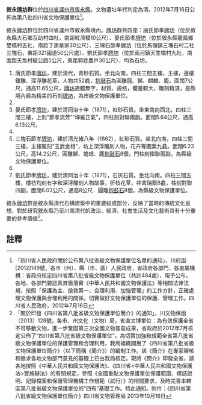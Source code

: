 {{msg:四川省文物保護單位
|名稱 = 敘永[[牌坊|牌坊]]群
|編號 = 133
|圖片 = 
|級別 = S8
|分類 = 
|時代 = [[清代|清代]]
|地点 = [[四川省|四川省]][[瀘州市|瀘州市]][[敘永縣|敘永縣]]
|坐標 =
|登錄 = 2012年7月16日
}}
'''敘永[[牌坊|牌坊]]群'''位於[[四川省|四川省]][[瀘州市|瀘州市]][[敘永縣|敘永縣]]，文物遺址年代判定為清。2012年7月16日公佈為第八批四川省文物保護單位<ref>「四川省人民政府關於公布第八批省級文物保護單位名單的通知」，川府函[2012]149號，各市（州）、縣（市、區）人民政府，省政府各部門、各直屬機構：省政府核定四川省第八批省級文物保護單位（共計484處），現予公布。各地、各部門要認真貫徹落實《中華人民共和國文物保護法》等相關法律法規，按照「保護為主、搶救第一、合理利用、加強管理」的工作方針，正確處理文物保護與合理利用的關係，切實做好文物保護單位的保護、管理工作。四川省人民政府，2012年7月16日</ref>。

敘永[[牌坊|牌坊]]群位於四川省瀘州市敘永縣境內。[[牌坊|牌坊]]群共四座：唐氏節孝[[牌坊|牌坊]]（位於敘永縣大石鄉互助村四社，南距紅濟橋10公尺）、晏氏節孝[[牌坊|牌坊]]（位於敘永縣龍鳳鄉雙橋村五社，南距丁連華家30公尺）、三塊石節孝[[牌坊|牌坊]]（位於馬嶺鎮三塊石村二社三塊石，東距321國道50公尺處）、劉氏節孝[[牌坊|牌坊]]（位於兩河鎮天生橋村九社，南面距天魚村級公路5公尺，東距郭姓農戶30公尺），均為石坊。

# 唐氏節孝[[牌坊|牌坊]]，建於清代，青砂石質。坐北向南，四柱三間五樓，主樓，邊樓鏤雕、深浮雕花草，人物共52龕，[[抱鼓石|抱鼓石]]為圓雕龍、獅、麒麟、鹿。面闊7公尺，通高11.65公尺，[[牌坊|牌坊]]通體無字，材質、規格，體量較大，雕刻精湛，是縣境內最為精美的石刻[[牌坊|牌坊]]，為市級文物保護單位。
# 
# 晏氏節孝[[牌坊|牌坊]]，建於清同治十年（1871），紅砂石質。坐東南向西北。四柱三間三樓，上刻“節孝流芳”“坤維正氣”，四柱刻對聯兩副。面闊5.64公尺，通高6.13公尺。
# 
# 三塊石節孝[[牌坊|牌坊]]，建於清光緒八年（1882），紅砂石質。坐北向南。四柱三間三樓，主樓匾刻“玉武金相”，坊上深浮雕刻人物，花卉等圖案九龕。面闊6.23公尺，高14.2公尺，圓雕獅、蟾蜍、鹿[[抱鼓石|抱鼓石]]8個，門柱刻楹聯兩副，為縣級文物保護單位。
# 
# 劉氏節孝[[牌坊|牌坊]]，建於清同治十年（1871），石灰石質。坐北向南。四柱三間五樓，樓枋均刻有字和深浮雕刻人物故事，折枝花草，祥禽瑞獸8龕，柱刻對聯四副。面闊6.03公尺，通高8公尺．圓雕[[抱鼓石|抱鼓石]]8個，為縣級文物保護單位。

敘永[[牌坊|牌坊]]群是敘永縣清代石構建築中的重要組成部分，反映了當時的傳統文化思想，對於研究敘永縣乃至川南清代的政治、經濟、社會生活及文化藝術具有十分重要的參考價值<ref>「關於印發《四川省第八批省級文物保護單位簡介》的通知」，川文物保函〔2013〕128號，各市、州文化（文物）局，省直文博單位：為有效保護全省不可移動文物，進一步鞏固第三次全國文物普查成果，省政府於2012年7月核定公佈了“四川省第八批省級文物保護單位”。為切實加強和規範全省第八批省級文物保護單位的保護管理和合理利用，我局組織開展了《四川省第八批省級文物保護單位簡介》（以下簡稱《簡介》）的編制工作。該《簡介》在專家審核和徵求各地文物部門意見的基礎上已由我局核定。現將《簡介》印發全省，請各地按照《中華人民共和國文物保護法》、《四川省<中華人民共和國文物保護法>實施辦法》的有關規定，參照《全國重點文物保護單位保護範圍、標誌說明、記錄檔案和保護管理機構工作規範（試行）》的相關要求，及時完善本轄區第八批省級文物保護單位的“四有”基礎工作。特此通知。附件：《四川省第八批省級文物保護單位簡介》四川省文物管理局  2013年10月16日</ref>。
==註釋==
{{reflist}}